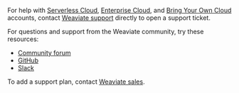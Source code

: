 For help with [Serverless Cloud](/cloud#serverless-cloud), [Enterprise Cloud](/cloud#weaviate-enterprise-cloud), and [Bring Your Own Cloud](/cloud#bring-your-own-cloud) accounts, contact [Weaviate support](mailto:support@weaviate.io) directly to open a support ticket.

For questions and support from the Weaviate community, try these resources:

- [Community forum](https://forum.weaviate.io)
- [GitHub](https://github.com/weaviate/weaviate)
- [Slack](https://weaviate.io/slack)

To add a support plan, contact [Weaviate sales](https://weaviate.io/pricing#contact-sales).
